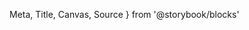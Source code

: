   Meta,
  Title,
  Canvas,
  Source
} from '@storybook/blocks'

<Meta of={MyComponentStories} />

<Title />

The `my-component` is used to provide a way to greet a user with their first, middle and last name.

The component displays only the first and last name by default, but can optionally be extended with a middle name `middle`.

## Table of Contents

- [Examples](#examples)
- [Properties](#properties)

---

## Examples

### Default

<Canvas of={MyComponentStories.Default} sourceState="none" meta={MyComponentStories} withToolbar={false} additionalActions={[
    {
        title: 'Show code',
        onClick: () => document.querySelector('.source-code').classList.toggle('hidden'),
    },
    {
      title: 'Show story',
      onClick: () => hrefTo('components-mycomponent', 'default').then((href) => window.open(href))
    }
]} />

<div className="source-code hidden">
    #### Vanilla JS

    <Source language="html" dark={true}></Source>

    #### Angular

    <Source language="typescript" dark={true} code={`<my-component [first]="John" [middle]="" [last]="Doe"></my-component>`}></Source>

    #### React

    <Source language="tsx" dark={true} code={`<MyComponent first="John" middle="" last="Doe" />`}></Source>

    #### Vue

    <Source language="tsx" dark={true} code={`<MyComponent :first="'John'" :middle="" :last="'Doe'" />`}></Source>
</div>

## Properties

<Controls />
